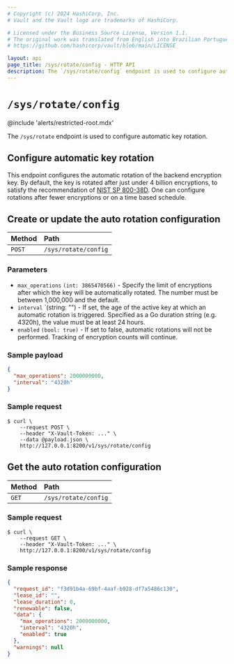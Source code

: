 ```yaml
---
# Copyright (c) 2024 HashiCorp, Inc.
# Vault and the Vault logo are trademarks of HashiCorp.

# Licensed under the Business Source License, Version 1.1.
# The original work was translated from English into Brazilian Portuguese.
# https://github.com/hashicorp/vault/blob/main/LICENSE

layout: api
page_title: /sys/rotate/config - HTTP API
description: The `/sys/rotate/config` endpoint is used to configure automatic key rotation.
---
```


# `/sys/rotate/config`

@include 'alerts/restricted-root.mdx'

The `/sys/rotate` endpoint is used to configure automatic key rotation.

## Configure automatic key rotation

This endpoint configures the automatic rotation of the backend encryption key. By
default, the key is rotated after just under 4 billion encryptions, to satisfy the
recommendation of [NIST SP 800-38D](https://csrc.nist.gov/publications/detail/sp/800-38d/final).
One can configure rotations after fewer encryptions or on a time based schedule.

## Create or update the auto rotation configuration

| Method | Path                 |
| :----- | :------------------- |
| `POST` | `/sys/rotate/config` |

### Parameters

- `max_operations` `(int: 3865470566)` - Specify the limit of encryptions after which
  the key will be automatically rotated. The number must be between 1,000,000 and the
  default.
- `interval` `(string: "") - If set, the age of the active key at which an
  automatic rotation is triggered. Specified as a Go duration string (e.g.
  4320h), the value must be at least 24 hours.
- `enabled` `(bool: true)` - If set to false, automatic rotations will not
  be performed. Tracking of encryption counts will continue.

### Sample payload

```json
{
  "max_operations": 2000000000,
  "interval": "4320h"
}
```

### Sample request

```shell-session
$ curl \
    --request POST \
    --header "X-Vault-Token: ..." \
    --data @payload.json \
    http://127.0.0.1:8200/v1/sys/rotate/config
```

## Get the auto rotation configuration

| Method | Path                 |
| :----- | :------------------- |
| `GET`  | `/sys/rotate/config` |

### Sample request

```shell-session
$ curl \
    --request GET \
    --header "X-Vault-Token: ..." \
    http://127.0.0.1:8200/v1/sys/rotate/config
```

### Sample response

```json
{
  "request_id": "f3d91b4a-69bf-4aaf-b928-df7a5486c130",
  "lease_id": "",
  "lease_duration": 0,
  "renewable": false,
  "data": {
    "max_operations": 2000000000,
    "interval": "4320h",
    "enabled": true
  },
  "warnings": null
}
```
